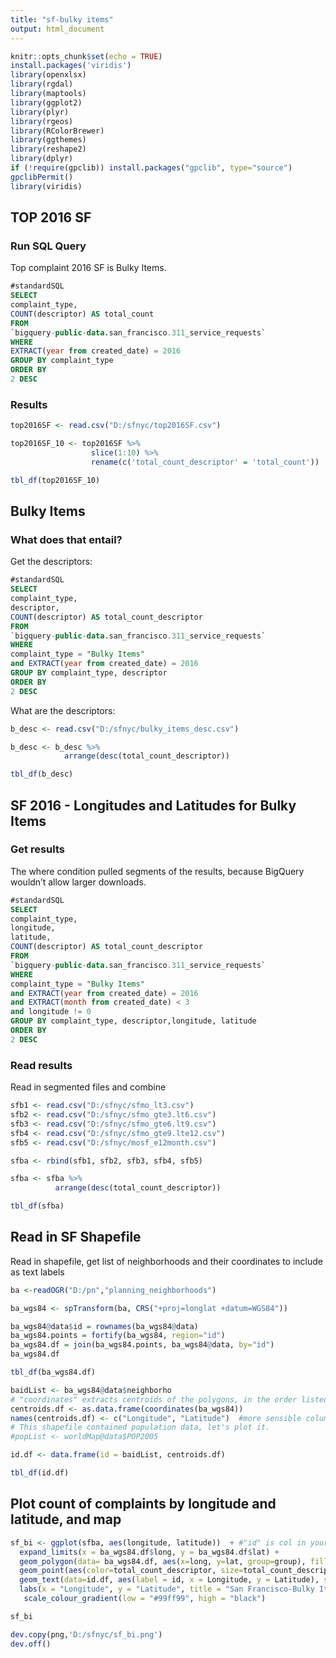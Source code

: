 ```yaml
---
title: "sf-bulky items"
output: html_document
---
```


```r
knitr::opts_chunk$set(echo = TRUE)
install.packages('viridis')
library(openxlsx)
library(rgdal)
library(maptools)
library(ggplot2)
library(plyr)
library(rgeos)
library(RColorBrewer)
library(ggthemes)
library(reshape2)
library(dplyr)
if (!require(gpclib)) install.packages("gpclib", type="source")
gpclibPermit()
library(viridis)
```

## TOP 2016 SF

### Run SQL Query

Top complaint 2016 SF is Bulky Items. 

```sql
#standardSQL
SELECT
complaint_type,
COUNT(descriptor) AS total_count
FROM
`bigquery-public-data.san_francisco.311_service_requests`
WHERE 
EXTRACT(year from created_date) = 2016
GROUP BY complaint_type
ORDER BY
2 DESC

```

### Results

```r

top2016SF <- read.csv("D:/sfnyc/top2016SF.csv")

top2016SF_10 <- top2016SF %>%
                  slice(1:10) %>%
                  rename(c('total_count_descriptor' = 'total_count'))

tbl_df(top2016SF_10)


```

## Bulky Items

### What does that entail? 

Get the descriptors:

```sql

#standardSQL
SELECT
complaint_type,
descriptor,
COUNT(descriptor) AS total_count_descriptor
FROM
`bigquery-public-data.san_francisco.311_service_requests`
WHERE 
complaint_type = "Bulky Items"
and EXTRACT(year from created_date) = 2016
GROUP BY complaint_type, descriptor
ORDER BY
2 DESC


```

What are the descriptors:

```r

b_desc <- read.csv("D:/sfnyc/bulky_items_desc.csv")

b_desc <- b_desc %>%
            arrange(desc(total_count_descriptor))

tbl_df(b_desc)


```

## SF 2016 - Longitudes and Latitudes for Bulky Items

### Get results
The where condition pulled segments of the results, because BigQuery wouldn't allow larger downloads.

```sql

#standardSQL
SELECT
complaint_type,
longitude, 
latitude,
COUNT(descriptor) AS total_count_descriptor
FROM
`bigquery-public-data.san_francisco.311_service_requests`
WHERE 
complaint_type = "Bulky Items"
and EXTRACT(year from created_date) = 2016
and EXTRACT(month from created_date) < 3
and longitude != 0
GROUP BY complaint_type, descriptor,longitude, latitude
ORDER BY
2 DESC


```


### Read results

Read in segmented files and combine
```r

sfb1 <- read.csv("D:/sfnyc/sfmo_lt3.csv")
sfb2 <- read.csv("D:/sfnyc/sfmo_gte3.lt6.csv")
sfb3 <- read.csv("D:/sfnyc/sfmo_gte6.lt9.csv")
sfb4 <- read.csv("D:/sfnyc/sfmo_gte9.lte12.csv")
sfb5 <- read.csv("D:/sfnyc/mosf_e12month.csv")

sfba <- rbind(sfb1, sfb2, sfb3, sfb4, sfb5)

sfba <- sfba %>%
          arrange(desc(total_count_descriptor))

tbl_df(sfba)

```


## Read in SF Shapefile

Read in shapefile, get list of neighborhoods and their coordinates to include as text labels

```r

ba <-readOGR("D:/pn","planning_neighborhoods")

ba_wgs84 <- spTransform(ba, CRS("+proj=longlat +datum=WGS84"))

ba_wgs84@data$id = rownames(ba_wgs84@data)
ba_wgs84.points = fortify(ba_wgs84, region="id")
ba_wgs84.df = join(ba_wgs84.points, ba_wgs84@data, by="id")
ba_wgs84.df

tbl_df(ba_wgs84.df)

baidList <- ba_wgs84@data$neighborho
# "coordinates" extracts centroids of the polygons, in the order listed at worldMap@data
centroids.df <- as.data.frame(coordinates(ba_wgs84))
names(centroids.df) <- c("Longitude", "Latitude")  #more sensible column names
# This shapefile contained population data, let's plot it.
#popList <- worldMap@data$POP2005

id.df <- data.frame(id = baidList, centroids.df)

tbl_df(id.df)


```

## Plot count of complaints by longitude and latitude, and map

```r

sf_bi <- ggplot(sfba, aes(longitude, latitude))  + #"id" is col in your df, not in the map object 
  expand_limits(x = ba_wgs84.df$long, y = ba_wgs84.df$lat) + 
  geom_polygon(data= ba_wgs84.df, aes(x=long, y=lat, group=group), fill="white", color="pink", size=0.15) +
  geom_point(aes(color=total_count_descriptor, size=total_count_descriptor, alpha=total_count_descriptor) ) + 
  geom_text(data=id.df, aes(label = id, x = Longitude, y = Latitude), size = 3) +
  labs(x = "Longitude", y = "Latitude", title = "San Francisco-Bulky Items") + 
   scale_colour_gradient(low = "#99ff99", high = "black")

sf_bi

dev.copy(png,'D:/sfnyc/sf_bi.png')
dev.off()

```

